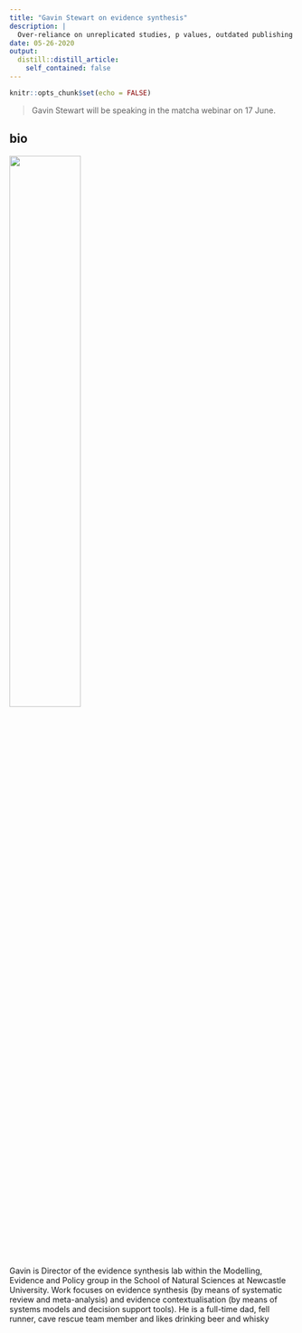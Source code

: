 ```yaml
---
title: "Gavin Stewart on evidence synthesis"
description: |
  Over-reliance on unreplicated studies, p values, outdated publishing models, and funding models that emphasise novelty and theory all lead to pathway to impact but need reform to facilitate evidence synthesis if we really want to tell truth to power.
date: 05-26-2020
output:
  distill::distill_article:
    self_contained: false
---
```


```r
knitr::opts_chunk$set(echo = FALSE)
```

> Gavin Stewart will be speaking in the matcha webinar on 17 June. 

## bio

![](gavin-stewart.jpg){ width=50%}

Gavin is Director of the evidence synthesis lab within the Modelling, Evidence and Policy group in the School of Natural Sciences at Newcastle University. Work focuses on evidence synthesis (by means of systematic review and meta-analysis) and evidence contextualisation (by means of systems models and decision support tools). He is a full-time dad, fell runner, cave rescue team member and likes drinking beer and whisky
